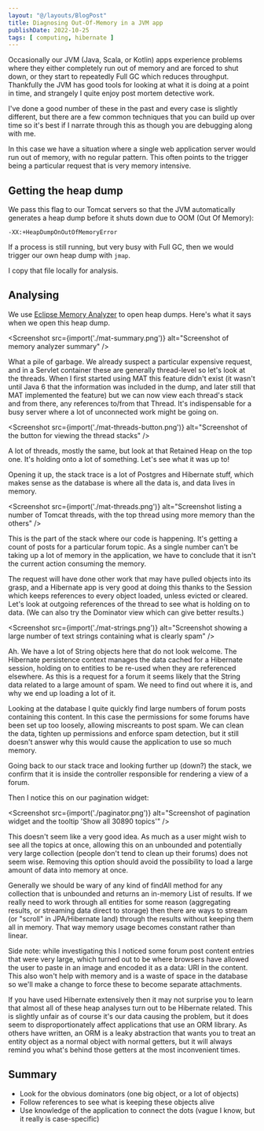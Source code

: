 ```yaml
---
layout: "@/layouts/BlogPost"
title: Diagnosing Out-Of-Memory in a JVM app
publishDate: 2022-10-25
tags: [ computing, hibernate ]
---
```


Occasionally our JVM (Java, Scala, or Kotlin) apps experience problems where they either completely run out of memory and are forced to shut down, or they start to repeatedly Full GC which reduces throughput. Thankfully the JVM has good tools for looking at what it is doing at a point in time, and strangely I quite enjoy post mortem detective work.

I've done a good number of these in the past and every case is slightly different, but there are a few common techniques that you can build up over time so it's best if I narrate through this as though you are debugging along with me.

In this case we have a situation where a single web application server would run out of memory, with no regular pattern. This often points to the trigger being a particular request that is very memory intensive.

## Getting the heap dump

We pass this flag to our Tomcat servers so that the JVM automatically generates a heap dump before it shuts down due to OOM (Out Of Memory):

````
-XX:+HeapDumpOnOutOfMemoryError
````

If a process is still running, but very busy with Full GC, then we would trigger our own heap dump with `jmap`.

I copy that file locally for analysis.

## Analysing

We use [Eclipse Memory Analyzer](https://www.eclipse.org/mat/) to open heap dumps. Here's what it says when we open this heap dump.

<Screenshot src={import('./mat-summary.png')} alt="Screenshot of memory analyzer summary" />

What a pile of garbage. We already suspect a particular expensive request, and in a Servlet container these are generally thread-level so let's look at the threads. When I first started using MAT this feature didn't exist (it wasn't until Java 6 that the information was included in the dump, and later still that MAT implemented the feature) but we can now view each thread's stack and from there, any references to/from that Thread. It's indispensable for a busy server where a lot of unconnected work might be going on. 

<Screenshot src={import('./mat-threads-button.png')} alt="Screenshot of the button for viewing the thread stacks" />

A lot of threads, mostly the same, but look at that Retained Heap on the top one. It's holding onto a lot of something. Let's see what it was up to!  

Opening it up, the stack trace is a lot of Postgres and Hibernate stuff, which makes sense as the database is where all the data is, and data lives in memory. 

<Screenshot src={import('./mat-threads.png')} alt="Screenshot listing a number of Tomcat threads, with the top thread using more memory than the others" />

This is the part of the stack where our code is happening. It's getting a count of posts for a particular forum topic. As a single number can't be taking up a lot of memory in the application, we have to conclude that it isn't the current action consuming the memory.

The request will have done other work that may have pulled objects into its grasp, and a Hibernate app is very good at doing this thanks to the Session which keeps references to every object loaded, unless evicted or cleared. Let's look at outgoing references of the thread to see what is holding on to data. (We can also try the Dominator view which can give better results.) 

<Screenshot src={import('./mat-strings.png')} alt="Screenshot showing a large number of text strings containing what is clearly spam" />
 
Ah. We have a lot of String objects here that do not look welcome. The Hibernate persistence context manages the data cached for a Hibernate session, holding on to entities to be re-used when they are referenced elsewhere. As this is a request for a forum it seems likely that the String data related to a large amount of spam. We need to find out where it is, and why we end up loading a lot of it. 

Looking at the database I quite quickly find large numbers of forum posts containing this content. In this case the permissions for some forums have been set up too loosely, allowing miscreants to post spam. We can clean the data, tighten up permissions and enforce spam detection, but it still doesn't answer why this would cause the application to use so much memory.

Going back to our stack trace and looking further up (down?) the stack, we confirm that it is inside the controller responsible for rendering a view of a forum.

Then I notice this on our pagination widget: 

<Screenshot src={import('./paginator.png')} alt="Screenshot of pagination widget and the tooltip 'Show all 30890 topics'" />

This doesn't seem like a very good idea. As much as a user might wish to see all the topics at once, allowing this on an unbounded and potentially very large collection (people don't tend to clean up their forums) does not seem wise. Removing this option should avoid the possibility to load a large amount of data into memory at once. 

Generally we should be wary of any kind of findAll method for any collection that is unbounded and returns an in-memory List of results. If we really need to work through all entities for some reason (aggregating results, or streaming data direct to storage) then there are ways to stream (or "scroll" in JPA/Hibernate land) through the results without keeping them all in memory. That way memory usage becomes constant rather than linear. 

Side note: while investigating this I noticed some forum post content entries that were very large, which turned out to be where browsers have allowed the user to paste in an image and encoded it as a data: URI in the content. This also won't help with memory and is a waste of space in the database so we'll make a change to force these to become separate attachments.

If you have used Hibernate extensively then it may not surprise you to learn that almost all of these heap analyses turn out to be Hibernate related. This is slightly unfair as of course it's our data causing the problem, but it does seem to disproportionately affect applications that use an ORM library. As others have written, an ORM is a leaky abstraction that wants you to treat an entity object as a normal object with normal getters, but it will always remind you what's behind those getters at the most inconvenient times.

## Summary

* Look for the obvious dominators (one big object, or a lot of objects)
* Follow references to see what is keeping these objects alive
* Use knowledge of the application to connect the dots (vague I know, but it really is case-specific)
